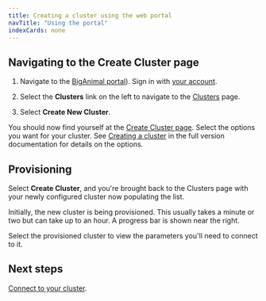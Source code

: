 ```yaml
---
title: Creating a cluster using the web portal
navTitle: "Using the portal" 
indexCards: none
---
```


## Navigating to the Create Cluster page

1. Navigate to the [BigAnimal portal](https://portal.biganimal.com)). Sign in with [your account](../create_an_account).

2. Select the **Clusters** link on the left to navigate to the [Clusters](https://portal.biganimal.com/clusters) page.

3. Select **Create New Cluster**.

You should now find yourself at the [Create Cluster page](https://portal.biganimal.com/create-cluster). Select the options you want for your cluster. See [Creating a cluster](/biganimal/latest/getting_started/creating_a_cluster/) in the full version documentation for details on the options.



## Provisioning 

Select **Create Cluster**, and you're brought back to the Clusters page with your newly configured cluster now populating the list.

Initially, the new cluster is being provisioned. This usually takes a minute or two but can take up to an hour. A progress bar is shown near the right.

Select the provisioned cluster to view the parameters you'll need to connect to it.

## Next steps

[Connect to your cluster](../connect_to_a_cluster).


